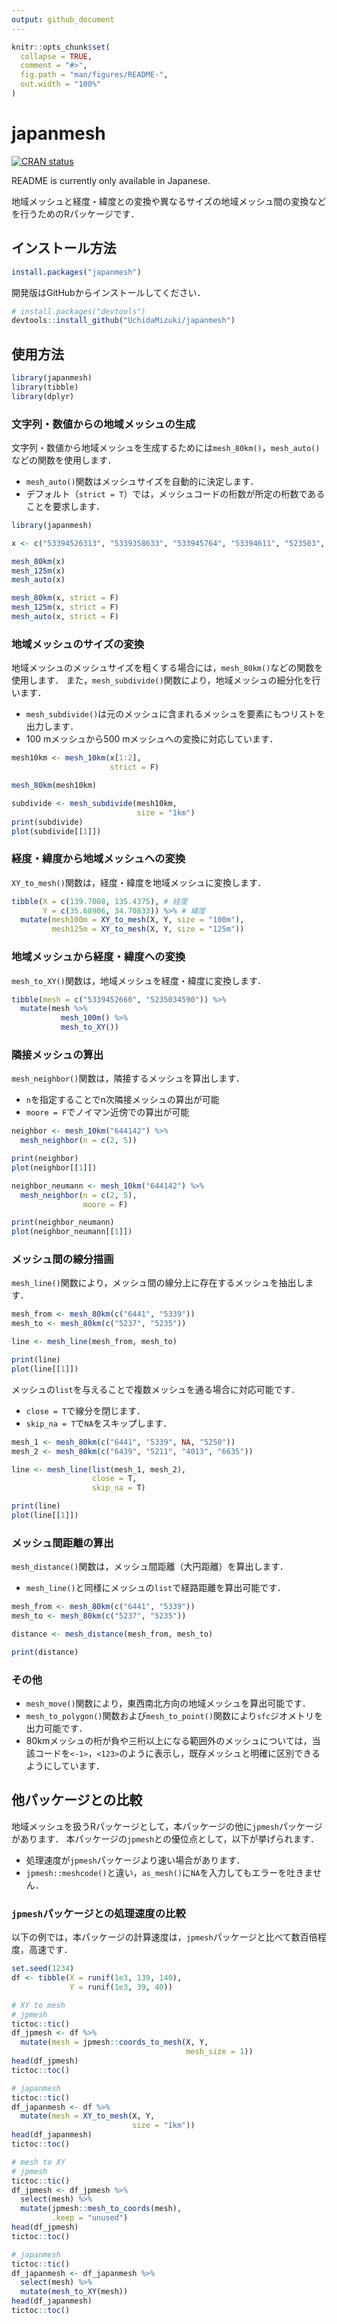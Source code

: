 ```yaml
---
output: github_document
---
```


<!-- README.md is generated from README.Rmd. Please edit that file -->

```r
knitr::opts_chunk$set(
  collapse = TRUE,
  comment = "#>",
  fig.path = "man/figures/README-",
  out.width = "100%"
)
```

# japanmesh

<!-- badges: start -->
[![CRAN status](https://www.r-pkg.org/badges/version/japanmesh)](https://CRAN.R-project.org/package=japanmesh)
<!-- badges: end -->

README is currently only available in Japanese.

地域メッシュと経度・緯度との変換や異なるサイズの地域メッシュ間の変換などを行うためのRパッケージです．

## インストール方法

``` r
install.packages("japanmesh")
```

開発版はGitHubからインストールしてください．

``` r
# install.packages("devtools")
devtools::install_github("UchidaMizuki/japanmesh")
```
## 使用方法

```r
library(japanmesh)
library(tibble)
library(dplyr)
```

### 文字列・数値からの地域メッシュの生成

文字列・数値から地域メッシュを生成するためには`mesh_80km()`，`mesh_auto()`などの関数を使用します．

- `mesh_auto()`関数はメッシュサイズを自動的に決定します．
- デフォルト（`strict = T`）では，メッシュコードの桁数が所定の桁数であることを要求します．

```r
library(japanmesh)

x <- c("53394526313", "5339358633", "533945764", "53394611", "523503", "5339", NA)

mesh_80km(x)
mesh_125m(x)
mesh_auto(x)

mesh_80km(x, strict = F)
mesh_125m(x, strict = F)
mesh_auto(x, strict = F)
```

### 地域メッシュのサイズの変換

地域メッシュのメッシュサイズを粗くする場合には，`mesh_80km()`などの関数を使用します．
また，`mesh_subdivide()`関数により，地域メッシュの細分化を行います．

- `mesh_subdivide()`は元のメッシュに含まれるメッシュを要素にもつリストを出力します．
- 100 mメッシュから500 mメッシュへの変換に対応しています．

```r
mesh10km <- mesh_10km(x[1:2],
                      strict = F)

mesh_80km(mesh10km)

subdivide <- mesh_subdivide(mesh10km,
                            size = "1km")
print(subdivide)
plot(subdivide[[1]])
```

### 経度・緯度から地域メッシュへの変換

`XY_to_mesh()`関数は，経度・緯度を地域メッシュに変換します．

```r
tibble(X = c(139.7008, 135.4375), # 経度
       Y = c(35.68906, 34.70833)) %>% # 緯度
  mutate(mesh100m = XY_to_mesh(X, Y, size = "100m"),
         mesh125m = XY_to_mesh(X, Y, size = "125m"))
```

### 地域メッシュから経度・緯度への変換

`mesh_to_XY()`関数は，地域メッシュを経度・緯度に変換します．

```r
tibble(mesh = c("5339452660", "5235034590")) %>% 
  mutate(mesh %>% 
           mesh_100m() %>% 
           mesh_to_XY())
```

### 隣接メッシュの算出

`mesh_neighbor()`関数は，隣接するメッシュを算出します．

- `n`を指定することでn次隣接メッシュの算出が可能
- `moore = F`でノイマン近傍での算出が可能

```r
neighbor <- mesh_10km("644142") %>% 
  mesh_neighbor(n = c(2, 5))

print(neighbor)
plot(neighbor[[1]])

neighbor_neumann <- mesh_10km("644142") %>% 
  mesh_neighbor(n = c(2, 5),
                moore = F)

print(neighbor_neumann)
plot(neighbor_neumann[[1]])
```

### メッシュ間の線分描画

`mesh_line()`関数により，メッシュ間の線分上に存在するメッシュを抽出します．

```r
mesh_from <- mesh_80km(c("6441", "5339"))
mesh_to <- mesh_80km(c("5237", "5235"))

line <- mesh_line(mesh_from, mesh_to)

print(line)
plot(line[[1]])
```

メッシュの`list`を与えることで複数メッシュを通る場合に対応可能です．

- `close = T`で線分を閉じます．
- `skip_na = T`で`NA`をスキップします．

```r
mesh_1 <- mesh_80km(c("6441", "5339", NA, "5250"))
mesh_2 <- mesh_80km(c("6439", "5211", "4013", "6635"))

line <- mesh_line(list(mesh_1, mesh_2), 
                  close = T,
                  skip_na = T)

print(line)
plot(line[[1]])
```

### メッシュ間距離の算出

`mesh_distance()`関数は，メッシュ間距離（大円距離）を算出します．

- `mesh_line()`と同様にメッシュの`list`で経路距離を算出可能です．

```r
mesh_from <- mesh_80km(c("6441", "5339"))
mesh_to <- mesh_80km(c("5237", "5235"))

distance <- mesh_distance(mesh_from, mesh_to)

print(distance)
```

### その他
- `mesh_move()`関数により，東西南北方向の地域メッシュを算出可能です．
- `mesh_to_polygon()`関数および`mesh_to_point()`関数により`sfc`ジオメトリを出力可能です．
- 80kmメッシュの桁が負や三桁以上になる範囲外のメッシュについては，当該コードを`<-1>`，`<123>`のように表示し，既存メッシュと明確に区別できるようにしています．

## 他パッケージとの比較

地域メッシュを扱うRパッケージとして，本パッケージの他に`jpmesh`パッケージがあります．
本パッケージの`jpmesh`との優位点として，以下が挙げられます．

- 処理速度が`jpmesh`パッケージより速い場合があります．
- `jpmesh::meshcode()`と違い，`as_mesh()`に`NA`を入力してもエラーを吐きません．

### `jpmesh`パッケージとの処理速度の比較

以下の例では，本パッケージの計算速度は，`jpmesh`パッケージと比べて数百倍程度，高速です．

```r
set.seed(1234)
df <- tibble(X = runif(1e3, 139, 140),
             Y = runif(1e3, 39, 40))

# XY to mesh
# jpmesh
tictoc::tic()
df_jpmesh <- df %>% 
  mutate(mesh = jpmesh::coords_to_mesh(X, Y,
                                       mesh_size = 1))
head(df_jpmesh)
tictoc::toc()

# japanmesh
tictoc::tic()
df_japanmesh <- df %>% 
  mutate(mesh = XY_to_mesh(X, Y, 
                           size = "1km"))
head(df_japanmesh)
tictoc::toc()

# mesh to XY
# jpmesh
tictoc::tic()
df_jpmesh <- df_jpmesh %>% 
  select(mesh) %>% 
  mutate(jpmesh::mesh_to_coords(mesh),
         .keep = "unused")
head(df_jpmesh)
tictoc::toc()

# japanmesh
tictoc::tic()
df_japanmesh <- df_japanmesh %>% 
  select(mesh) %>% 
  mutate(mesh_to_XY(mesh))
head(df_japanmesh)
tictoc::toc()
```
